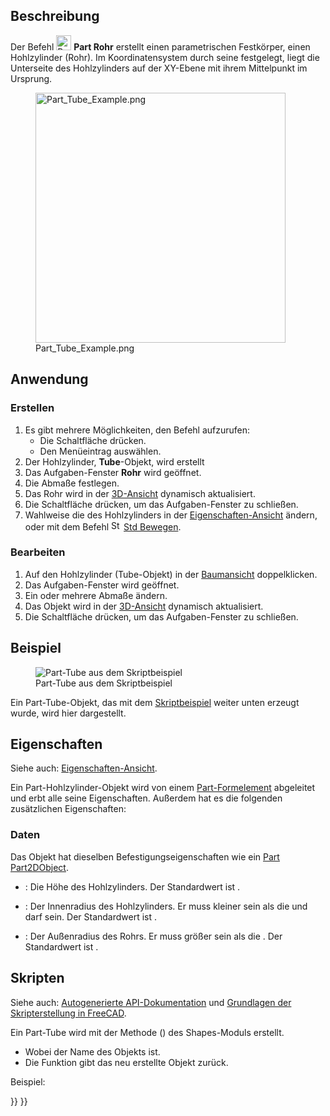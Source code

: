 <languages/>

{{Docnav/de
|[[Part_Torus/de|Torus]]
|[[Part_Primitives/de|Grundelemente]]
|[[Part_Workbench/de|Part]]
|IconL=Part_Torus.svg
|IconR=Part_Primitives.svg
|IconC=Workbench_Part.svg
}}

{{GuiCommand/de
|Name=Part Tube
|Name/de=Part Rohr
|MenuLocation=Part → Grundkörper → Hohlzylinder erstellen...
|Workbenches=[[Part_Workbench/de|Part]]
|Version=0.19
|SeeAlso=[[Part_Primitives/de|Part Grundelemente]]
}}

<span id="Description"></span>
==Beschreibung==

Der Befehl [[Image:Part_Tube.svg|24px]] '''Part Rohr''' erstellt einen parametrischen Festkörper, einen Hohlzylinder (Rohr). Im Koordinatensystem durch seine {{PropertyData/de|Placement}} festgelegt, liegt die Unterseite des Hohlzylinders auf der XY-Ebene mit ihrem Mittelpunkt im Ursprung.

[[Image:Part_Tube_Example.png|400px]]

<span id="Usage"></span>
==Anwendung==

<span id="Create"></span>
===Erstellen===

# Es gibt mehrere Möglichkeiten, den Befehl aufzurufen:
#* Die Schaltfläche {{Button|[[Image:Part_Tube.svg|16px]] [[Part_Tube/de|Hohlzylinder erstellen]]}} drücken.
#* Den Menüeintrag {{MenuCommand|Part → Grundkörper → [[Image:Part_Tube.svg|16px]] Hohlzylinder erstellen}} auswählen.
# Der Hohlzylinder, '''Tube'''-Objekt, wird erstellt
# Das Aufgaben-Fenster '''Rohr''' wird geöffnet.
# Die Abmaße festlegen.
# Das Rohr wird in der [[3D_View/de|3D-Ansicht]] dynamisch aktualisiert.
# Die Schaltfläche {{Button|OK}} drücken, um das Aufgaben-Fenster zu schließen.
# Wahlweise die {{PropertyData/de|Placement}} des Hohlzylinders in der [[Property_View/de|Eigenschaften-Ansicht]] ändern, oder mit dem Befehl [[Image:Std_TransformManip.svg|16px]] [[Std_TransformManip/de|Std Bewegen]].

<span id="Edit"></span>
===Bearbeiten===

# Auf den Hohlzylinder (Tube-Objekt) in der [[Tree_View/de|Baumansicht]] doppelklicken.
# Das Aufgaben-Fenster {{MenuCommand|Rohr}} wird geöffnet.
# Ein oder mehrere Abmaße ändern.
# Das Objekt wird in der [[3D_View/de|3D-Ansicht]] dynamisch aktualisiert.
# Die Schaltfläche {{Button|OK}} drücken, um das Aufgaben-Fenster zu schließen.

<span id="Example"></span>
==Beispiel==

[[Image:Part_Tube_Scripting_Example.png|thumb|Part-Tube aus dem Skriptbeispiel]]

Ein Part-Tube-Objekt, das mit dem [[#Skripten|Skriptbeispiel]] weiter unten erzeugt wurde, wird hier dargestellt.

<span id="Properties"></span>
==Eigenschaften==

Siehe auch: [[Property_View/de|Eigenschaften-Ansicht]].

Ein Part-Hohlzylinder-Objekt wird von einem [[Part_Feature/de|Part-Formelement]] abgeleitet und erbt alle seine Eigenschaften. Außerdem hat es die folgenden zusätzlichen Eigenschaften:

<span id="Data"></span>
===Daten===

{{TitleProperty|Attachment}}

Das Objekt hat dieselben Befestigungseigenschaften wie ein [[Part_Part2DObject/de#Daten|Part Part2DObject]].

{{TitleProperty|Tube}}

* {{PropertyData/de|Height|Length}}: Die Höhe des Hohlzylinders. Der Standardwert ist {{Value|10mm}}.
* {{PropertyData/de|Inner Radius|Length}}: Der Innenradius des Hohlzylinders. Er muss kleiner sein als die {{PropertyData/de|Outer Radius}} und darf {{Value|0}} sein. Der Standardwert ist {{Value|2mm}}.
* {{PropertyData/de|Outer Radius|Length}}: Der Außenradius des Rohrs. Er muss größer sein als die {{PropertyData/de|Inner Radius}}. Der Standardwert ist {{Value|5mm}}.

<span id="Scripting"></span>
==Skripten==

Siehe auch: [https://freecad.github.io/SourceDoc/ Autogenerierte API-Dokumentation] und [[FreeCAD_Scripting_Basics/de|Grundlagen der Skripterstellung in FreeCAD]].

Ein Part-Tube wird mit der Methode {{Incode|addTube()}} ({{Version/de|0.20}}) des Shapes-Moduls erstellt.

{{Code|code=
tube = Shapes.addTube(FreeCAD.ActiveDocument, "myTube")
}}

* Wobei {{Incode|"myTube"}} der Name des Objekts ist.
* Die Funktion gibt das neu erstellte Objekt zurück.

Beispiel:

{{Code|code=
import FreeCAD as App
from BasicShapes import Shapes

doc = App.activeDocument()

tube = Shapes.addTube(FreeCAD.ActiveDocument, "myTube")
tube.Height = 20
tube.InnerRadius = 2
tube.OuterRadius = 3
tube.Placement = App.Placement(App.Vector(2, 4, 5), App.Rotation(60, 60, 30))

doc.recompute()
}}


{{Docnav/de
|[[Part_Torus/de|Torus]]
|[[Part_Primitives/de|Grundelemente]]
|[[Part_Workbench/de|Part]]
|IconL=Part_Torus.svg
|IconR=Part_Primitives.svg
|IconC=Workbench_Part.svg
}}

{{Part_Tools_navi{{#translation:}}}}
{{Userdocnavi{{#translation:}}}}
